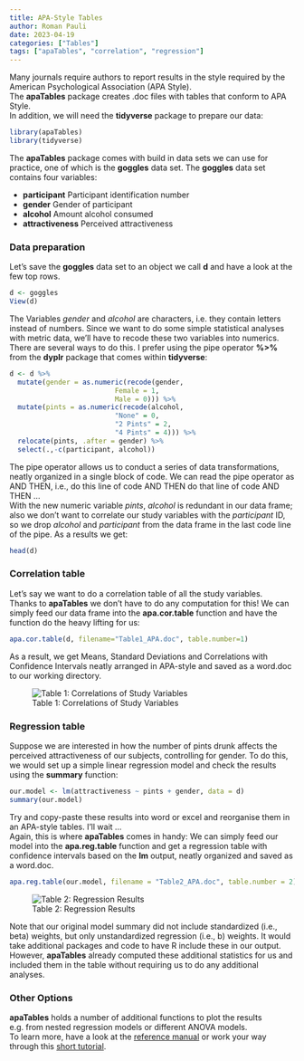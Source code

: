 ```yaml
---
title: APA-Style Tables
author: Roman Pauli
date: 2023-04-19
categories: ["Tables"]
tags: ["apaTables", "correlation", "regression"]
---
```


Many journals require authors to report results in the style required by the American Psychological Association (APA Style).  
The **apaTables** package creates .doc files with tables that conform to APA Style.  
In addition, we will need the **tidyverse** package to prepare our data:

```r
library(apaTables)
library(tidyverse)
```

The **apaTables** package comes with build in data sets we can use for practice, one of which is the **goggles** data set. The **goggles** data set contains four variables:  

- **participant** Participant identification number  
- **gender** Gender of participant  
- **alcohol** Amount alcohol consumed  
- **attractiveness** Perceived attractiveness  

### Data preparation

Let's save the **goggles** data set to an object we call **d** and have a look at the few top rows.

```r
d <- goggles
View(d)
```

The Variables *gender* and *alcohol* are characters, i.e. they contain letters instead of numbers. Since we want to do some simple statistical analyses with metric data, we'll have to recode these two variables into numerics.  
There are several ways to do this. I prefer using the pipe operator **%>%** from the **dyplr** package that comes within **tidyverse**:

```r
d <- d %>% 
  mutate(gender = as.numeric(recode(gender, 
                          Female = 1, 
                          Male = 0))) %>% 
  mutate(pints = as.numeric(recode(alcohol, 
                          "None" = 0,
                          "2 Pints" = 2,
                          "4 Pints" = 4))) %>% 
  relocate(pints, .after = gender) %>% 
  select(.,-c(participant, alcohol))
```

The pipe operator allows us to conduct a series of data transformations, neatly organized in a single block of code. We can read the pipe operator as AND THEN, i.e., do this line of code AND THEN do that line of code AND THEN ...   
With the new numeric variable *pints*, *alcohol* is redundant in our data frame; also we don't want to correlate our study variables with the *participant* ID, so we drop *alcohol* and *participant* from the data frame in the last code line of the pipe.
As a results we get:

```r
head(d)
```

### Correlation table

Let's say we want to do a correlation table of all the study variables.  
Thanks to **apaTables** we don't have to do any computation for this! We can simply feed our data frame into the **apa.cor.table** function and have the function do the heavy lifting for us: 

```r
apa.cor.table(d, filename="Table1_APA.doc", table.number=1)
```

As a result, we get Means, Standard Deviations and Correlations with Confidence Intervals neatly arranged in APA-style and saved as a word.doc to our working directory.


![Table 1: Correlations of Study Variables](Table1_APA.png)

### Regression table

Suppose we are interested in how the number of pints drunk affects the perceived attractiveness of our subjects, controlling for gender. To do this, we would set up a simple linear regression model and check the results using the **summary** function:

```r
our.model <- lm(attractiveness ~ pints + gender, data = d)
summary(our.model)
```

Try and copy-paste these results into word or excel and reorganise them in an APA-style tables. I'll wait ...  
Again, this is where **apaTables** comes in handy: We can simply feed our model into the  **apa.reg.table** function and get a regression table with confidence intervals based on the **lm** output, neatly organized and saved as a word.doc.

```r
apa.reg.table(our.model, filename = "Table2_APA.doc", table.number = 2)
```

![Table 2: Regression Results](Table2_APA.png)

Note that our original model summary did not include standardized (i.e., beta) weights, but only unstandardized regression (i.e., b) weights. It would take additional packages and code to have R include these in our output. However, **apaTables** already computed these additional statistics for us and included them in the table without requiring us to do any additional analyses.

### Other Options

**apaTables** holds a number of additional functions to plot the results e.g. from nested regression models or different ANOVA models.  
To learn more, have a look at the [reference manual](https://cran.r-project.org/web/packages/apaTables/apaTables.pdf) or work your way through this [short tutorial](https://dstanley4.github.io/apaTables/articles/apaTables.html).


